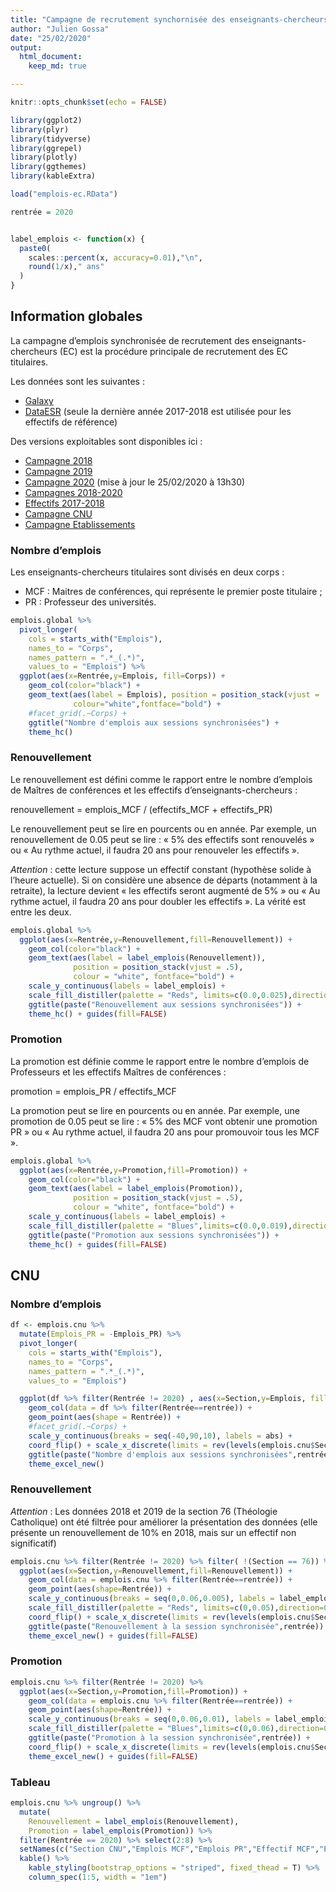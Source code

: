 ```yaml
---
title: "Campagne de recrutement synchornisée des enseignants-chercheurs"
author: "Julien Gossa"
date: "25/02/2020"
output: 
  html_document:
    keep_md: true

---
```


```r
knitr::opts_chunk$set(echo = FALSE)

library(ggplot2)
library(plyr)
library(tidyverse)
library(ggrepel)
library(plotly)
library(ggthemes)
library(kableExtra)

load("emplois-ec.RData")

rentrée = 2020


label_emplois <- function(x) {
  paste0(
    scales::percent(x, accuracy=0.01),"\n",
    round(1/x)," ans"
  )
}

```

## Information globales

La campagne d'emplois synchronisée de recrutement des enseignants-chercheurs (EC) est la procédure principale de recrutement des EC titulaires. 

Les données sont les suivantes :

- [Galaxy](https://www.galaxie.enseignementsup-recherche.gouv.fr/ensup/ListesPostesPublies/Emplois_publies_TrieParCorps.html)
- [DataESR](https://data.enseignementsup-recherche.gouv.fr/explore/dataset/fr-esr-enseignants-titulaires-esr-public/information/) (seule la dernière année 2017-2018 est utilisée pour les effectifs de référence)

Des versions exploitables sont disponibles ici :

- [Campagne 2018](emplois-ec.2018.csv)
- [Campagne 2019](emplois-ec.2019.csv)
- [Campagne 2020](emplois-ec.2020.csv) (mise à jour le 25/02/2020 à 13h30)
- [Campagnes 2018-2020](emplois-ec.csv)
- [Effectifs 2017-2018](effectifs-ec.csv)
- [Campagne CNU](emplois-ec.cnu.csv)
- [Campagne Etablissements](emplois-ec.2020.csv)

### Nombre d'emplois

Les enseignants-chercheurs titulaires sont divisés en deux corps :

- MCF : Maitres de conférences, qui représente le premier poste titulaire ;
- PR : Professeur des universités.

```r
emplois.global %>% 
  pivot_longer(
    cols = starts_with("Emplois"),
    names_to = "Corps",
    names_pattern = ".*_(.*)",
    values_to = "Emplois") %>%
  ggplot(aes(x=Rentrée,y=Emplois, fill=Corps)) +
    geom_col(color="black") +
    geom_text(aes(label = Emplois), position = position_stack(vjust = .5),
              colour="white",fontface="bold") +
    #facet_grid(.~Corps) +
    ggtitle("Nombre d'emplois aux sessions synchronisées") +
    theme_hc()
```

### Renouvellement

Le renouvellement est défini comme le rapport entre le nombre d'emplois de Maîtres de conférences et les effectifs d'enseignants-chercheurs :

<!-- $renouvellement = \frac{emplois \ MCF}{effectifs \ MCF + PR}$ -->
renouvellement = emplois_MCF / (effectifs_MCF + effectifs_PR)


Le renouvellement peut se lire en pourcents ou en année. Par exemple, un renouvellement de 0.05 peut se lire : « 5% des effectifs sont renouvelés » ou « Au rythme actuel, il faudra 20 ans pour renouveler les effectifs ».

_Attention_ : cette lecture suppose un effectif constant (hypothèse solide à l'heure actuelle). Si on considère une absence de départs (notamment à la retraite), la lecture devient « les effectifs seront augmenté de 5% » ou « Au rythme actuel, il faudra 20 ans pour doubler les effectifs ». La vérité est entre les deux.

```r
emplois.global %>% 
  ggplot(aes(x=Rentrée,y=Renouvellement,fill=Renouvellement)) +
    geom_col(color="black") +
    geom_text(aes(label = label_emplois(Renouvellement)), 
              position = position_stack(vjust = .5),
              colour = "white", fontface="bold") +
    scale_y_continuous(labels = label_emplois) +
    scale_fill_distiller(palette = "Reds", limits=c(0.0,0.025),direction=0) +
    ggtitle(paste("Renouvellement aux sessions synchronisées")) +
    theme_hc() + guides(fill=FALSE)

```

### Promotion

La promotion est définie comme le rapport entre le nombre d'emplois de Professeurs et les effectifs Maîtres de conférences :

<!-- $promotion = \frac{emplois \ PR}{effectifs \ MCF}$ -->
promotion = emplois_PR / effectifs_MCF

La promotion peut se lire en pourcents ou en année. Par exemple, une promotion de 0.05 peut se lire : « 5% des MCF vont obtenir une promotion PR » ou « Au rythme actuel, il faudra 20 ans pour promouvoir tous les MCF ».

```r
emplois.global %>% 
  ggplot(aes(x=Rentrée,y=Promotion,fill=Promotion)) +
    geom_col(color="black") +
    geom_text(aes(label = label_emplois(Promotion)), 
              position = position_stack(vjust = .5),
              colour = "white", fontface="bold") +
    scale_y_continuous(labels = label_emplois) +
    scale_fill_distiller(palette = "Blues",limits=c(0.0,0.019),direction=0) +
    ggtitle(paste("Promotion aux sessions synchronisées")) +
    theme_hc() + guides(fill=FALSE)

```



## CNU

### Nombre d'emplois

```r
df <- emplois.cnu %>%
  mutate(Emplois_PR = -Emplois_PR) %>%
  pivot_longer(
    cols = starts_with("Emplois"),
    names_to = "Corps",
    names_pattern = ".*_(.*)",
    values_to = "Emplois")

  ggplot(df %>% filter(Rentrée != 2020) , aes(x=Section,y=Emplois, fill=Corps)) +
    geom_col(data = df %>% filter(Rentrée==rentrée)) +
    geom_point(aes(shape = Rentrée)) +
    #facet_grid(.~Corps) +
    scale_y_continuous(breaks = seq(-40,90,10), labels = abs) +
    coord_flip() + scale_x_discrete(limits = rev(levels(emplois.cnu$Section))) +
    ggtitle(paste("Nombre d'emplois aux sessions synchronisées",rentrée)) +
    theme_excel_new()
```

### Renouvellement

_Attention_ : Les données 2018 et 2019 de la section 76 (Théologie Catholique) ont été filtrée pour améliorer la présentation des données (elle présente un renouvellement de 10% en 2018, mais sur un effectif non significatif)

```r
emplois.cnu %>% filter(Rentrée != 2020) %>% filter( !(Section == 76)) %>% # mutate(Section=fct_rev(Section)) %>%
  ggplot(aes(x=Section,y=Renouvellement,fill=Renouvellement)) +
    geom_col(data = emplois.cnu %>% filter(Rentrée==rentrée)) +
    geom_point(aes(shape=Rentrée)) +
    scale_y_continuous(breaks = seq(0,0.06,0.005), labels = label_emplois) +
    scale_fill_distiller(palette = "Reds", limits=c(0,0.05),direction=0) +
    coord_flip() + scale_x_discrete(limits = rev(levels(emplois.cnu$Section))) +
    ggtitle(paste("Renouvellement à la session synchronisée",rentrée)) +
    theme_excel_new() + guides(fill=FALSE)

```

### Promotion

```r
emplois.cnu %>% filter(Rentrée != 2020) %>%
  ggplot(aes(x=Section,y=Promotion,fill=Promotion)) +
    geom_col(data = emplois.cnu %>% filter(Rentrée==rentrée)) +
    geom_point(aes(shape=Rentrée)) +
    scale_y_continuous(breaks = seq(0,0.06,0.01), labels = label_emplois) +
    scale_fill_distiller(palette = "Blues",limits=c(0,0.06),direction=0) +
    ggtitle(paste("Promotion à la session synchronisée",rentrée)) +
    coord_flip() + scale_x_discrete(limits = rev(levels(emplois.cnu$Section))) +
    theme_excel_new() + guides(fill=FALSE)

```

### Tableau

```r
emplois.cnu %>% ungroup() %>%
  mutate(
    Renouvellement = label_emplois(Renouvellement),
    Promotion = label_emplois(Promotion)) %>%
  filter(Rentrée == 2020) %>% select(2:8) %>%
  setNames(c("Section CNU","Emplois MCF","Emplois PR","Effectif MCF","Effectif PR","Renouvellement","Promotion")) %>%
  kable() %>%  
    kable_styling(bootstrap_options = "striped", fixed_thead = T) %>% 
    column_spec(1:5, width = "1em")

```


